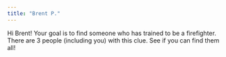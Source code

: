 ```yaml
---
title: "Brent P."
---
```


Hi Brent! Your goal is to find someone who has trained to be a firefighter. There are 3 people (including you) with this clue. See if you can find them all!
